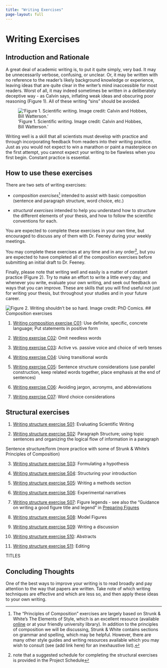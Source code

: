 ```yaml
---
title: "Writing Exercises"
page-layout: full
---
```


# Writing Exercises

## Introduction and Rationale

A great deal of academic writing is, to put it quite simply, very bad. It may be unnecessarily verbose, confusing, or unclear. Or, it may be written with no reference to the reader’s likely background knowledge or experience, leaving ideas that are quite clear in the writer’s mind inaccessible for most readers. Worst of all, it may indeed sometimes be written in a deliberately deceptive way - as Calvin says, inflating weak ideas and obscuring poor reasoning (Figure 1). All of these writing “sins” should be avoided.

!['Figure 1. Scientific writing. Image credit: Calvin and Hobbes, Bill Watterson.'](images/writing.png){fig-alt="Calvin and Hobbes cartoon" fig-align="center"}

Writing well is a skill that all scientists must develop with practice and through incorporating feedback from readers into their writing practice. Just as you would not expect to win a marathon or paint a masterpiece on the first attempt, you cannot expect your writing to be flawless when you first begin. Constant practice is essential.

## How to use these exercises

There are two sets of writing exercises: 

- *composition exercises*^[The “Principles of Composition” exercises are largely based on Strunk &amp; White’s The Elements of Style, which is an excellent resource (available <a href="http://www.gutenberg.org/ebooks/37134">online</a> or at your friendly university library). In addition to the principles of composition we will be discussing, Strunk &amp; White contains sections on grammar and spelling, which may be helpful. However, there are many other style guides and writing resources available which you may wish to consult (see (add link here) for an inexhaustive list).] intended to assist with basic composition (sentence and paragraph structure, word choice, etc.)

- *structural exercises* intended to help you understand how to structure the different elements of your thesis, and how to follow the scientific conventions for each. 

You are expected to complete these exercises in your own time, but encouraged to discuss any of them with Dr. Feeney during your weekly meetings. 

::: callout-important

You may complete these exercises at any time and in any order^[note that a suggested schedule for completing the structural exercises is provided in the Project Schedule], but you are expected to have completed all of the composition exercises before submitting an initial draft to Dr. Feeney.

:::

Finally, please note that writing well and easily is a matter of constant practice (Figure 2). Try to make an effort to write a little every day; and whenever you write, evaluate your own writing, and seek out feedback on ways that you can improve. These are skills that you will find useful not just for writing your thesis, but throughout your studies and in your future career.

![Figure 2. Writing shouldn’t be so hard. Image credit: PhD Comics.](images/writing2.png){fig-alt="PhD Comics cartoon about the difficulty of writing" fig-align="center"}
## Composition exercises

1.  [Writing composition exercise C01](./assets/WritingExercises/C01.docx): Use definite, specific, concrete language; Put statements in positive form

2.  [Writing exercise C02](./assets/WritingExercises/C02.docx): Omit needless words

3.  [Writing exercise C03](./assets/WritingExercises/C03.docx): Active vs. passive voice and choice of verb tenses

4.  [Writing exercise C04](./assets/WritingExercises/C04.docx): Using transitional words

5.  [Writing exercise C05](./assets/WritingExercises/C05.docx): Sentence structure considerations (use parallel construction, keep related words together, place emphasis at the end of sentences)

6.  [Writing exercise C06](./assets/WritingExercises/C06.docx): Avoiding jargon, acronyms, and abbreviations

7.  [Writing exercise C07](./assets/WritingExercises/C07.docx): Word choice considerations




## Structural exercises

1. [Writing structure exercise S01](./assets/WritingExercises/S01.docx): Evaluating Scientific Writing

2. [Writing structure exercise S02](./assets/WritingExercises/Ss02.docx): Paragraph Structure; using topic sentences and organizing the logical flow of information in a paragraph

Sentence structure/form (more practice with some of Strunk & White's Principles of Composition)

3. [Writing structure exercise S03](./assets/WritingExercises/S03.docx): Formulating a hypothesis 

4. [Writing structure exercise S04](./assets/WritingExercises/S04.docx): Structuring your introduction 

5. [Writing structure exercise S05](./assets/WritingExercises/S05.docx): Writing a methods section

6. [Writing structure exercise S06](./assets/WritingExercises/S06.docx): Experimental narratives

7. [Writing structure exercise S07](./assets/WritingExercises/S07.docx): Figure legends - see also the "Guidance on writing a good figure title and legend" in [Preparing Figures](./figures.qmd)

8. [Writing structure exercise S08](./assets/WritingExercises/S08.docx): Model Figures

9. [Writing structure exercise S09](./assets/WritingExercises/S09.docx): Writing a discussion

10. [Writing structure exercise S10](./assets/WritingExercises/S10.docx): Abstracts

11. [Writing structure exercise S11](./assets/WritingExercises/S11.docx): Editing

TITLES

## Concluding Thoughts

One of the best ways to improve your writing is to read broadly and pay attention to the way that papers are written. Take note of which writing techniques are effective and which are less so, and then apply these ideas to your own writing.